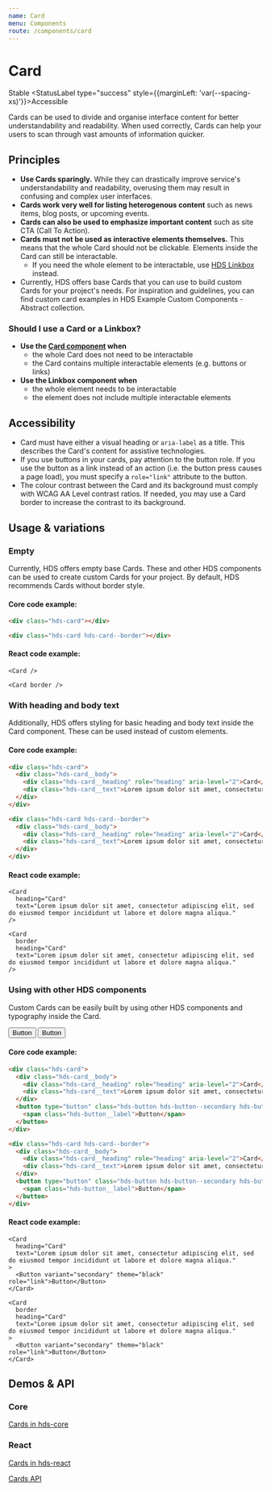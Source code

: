 ```yaml
---
name: Card
menu: Components
route: /components/card
---
```




# Card

<StatusLabel type="info">Stable</StatusLabel>
<StatusLabel type="success" style={{marginLeft: 'var(--spacing-xs)'}}>Accessible</StatusLabel>

<LargeParagraph>
    Cards can be used to divide and organise interface content for better understandability and readability. When used correctly, Cards can help your users to scan through vast amounts of information quicker.
</LargeParagraph>

## Principles
- **Use Cards sparingly.** While they can drastically improve service's understandability and readability, overusing them may result in confusing and complex user interfaces.
- **Cards work very well for listing heterogenous content** such as news items, blog posts, or upcoming events.
- **Cards can also be used to emphasize important content** such as site CTA (Call To Action).
- **Cards must not be used as interactive elements themselves.** This means that the whole Card should not be clickable. Elements inside the Card can still be interactable.
  - If you need the whole element to be interactable, use [HDS Linkbox](/components/linkbox) instead.
- Currently, HDS offers base Cards that you can use to build custom Cards for your project's needs. For inspiration and guidelines, you can find custom card examples in <Link href="https://share.goabstract.com/e6aa2ebd-1a49-4cb1-90ef-a44a6486c28b" external>HDS Example Custom Components - Abstract collection</Link>.

### Should I use a Card or a Linkbox?
- **Use the [Card component](/components/card) when**
  - the whole Card does not need to be interactable
  - the Card contains multiple interactable elements (e.g. buttons or links)
- **Use the Linkbox component when**
  - the whole element needs to be interactable
  - the element does not include multiple interactable elements

## Accessibility
- Card must have either a visual heading or `aria-label` as a title. This describes the Card's content for assistive technologies.
- If you use buttons in your cards, pay attention to the button role. If you use the button as a link instead of an action (i.e. the button press causes a page load), you must specify a `role="link"` attribute to the button.
- The colour contrast between the Card and its background must comply with <Link href="https://www.w3.org/TR/WCAG21/#contrast-minimum" external>WCAG AA Level contrast ratios</Link>. If needed, you may use a Card border to increase the contrast to its background.

## Usage & variations

### Empty
Currently, HDS offers empty base Cards. These and other HDS components can be used to create custom Cards for your project. By default, HDS recommends Cards without border style.

<Playground>
  <Card />
  <Card border />
</Playground>

#### Core code example:
```html
<div class="hds-card"></div>

<div class="hds-card hds-card--border"></div>
```

#### React code example:
```tsx
<Card />

<Card border />
```

### With heading and body text

Additionally, HDS offers styling for basic heading and body text inside the Card component. These can be used instead of custom elements.

<Playground>
  <Card
    heading="Card"
    text="Lorem ipsum dolor sit amet, consectetur adipiscing elit, sed do eiusmod tempor incididunt ut labore et dolore magna aliqua."
  />
  <Card
    border
    heading="Card"
    text="Lorem ipsum dolor sit amet, consectetur adipiscing elit, sed do eiusmod tempor incididunt ut labore et dolore magna aliqua."
  />
</Playground>

#### Core code example:
```html
<div class="hds-card">
  <div class="hds-card__body">
    <div class="hds-card__heading" role="heading" aria-level="2">Card</div>
    <div class="hds-card__text">Lorem ipsum dolor sit amet, consectetur adipiscing elit, sed do eiusmod tempor incididunt ut labore et dolore magna aliqua.</div>
  </div>
</div>

<div class="hds-card hds-card--border">
  <div class="hds-card__body">
    <div class="hds-card__heading" role="heading" aria-level="2">Card</div>
    <div class="hds-card__text">Lorem ipsum dolor sit amet, consectetur adipiscing elit, sed do eiusmod tempor incididunt ut labore et dolore magna aliqua.</div>
  </div>
</div>
```

#### React code example:
```tsx
<Card
  heading="Card"
  text="Lorem ipsum dolor sit amet, consectetur adipiscing elit, sed do eiusmod tempor incididunt ut labore et dolore magna aliqua."
/>

<Card
  border
  heading="Card"
  text="Lorem ipsum dolor sit amet, consectetur adipiscing elit, sed do eiusmod tempor incididunt ut labore et dolore magna aliqua."
/>
```

### Using with other HDS components

Custom Cards can be easily built by using other HDS components and typography inside the Card.

<Playground>
  <Card
    heading="Card"
    text="Lorem ipsum dolor sit amet, consectetur adipiscing elit, sed do eiusmod tempor incididunt ut labore et dolore magna aliqua."
  >
    <Button variant="secondary" theme="black" role="link">Button</Button>
  </Card>
  <Card
    border
    heading="Card"
    text="Lorem ipsum dolor sit amet, consectetur adipiscing elit, sed do eiusmod tempor incididunt ut labore et dolore magna aliqua."
  >
    <Button variant="secondary" theme="black" role="link">Button</Button>
  </Card>
</Playground>

#### Core code example:
```html
<div class="hds-card">
  <div class="hds-card__body">
    <div class="hds-card__heading" role="heading" aria-level="2">Card</div>
    <div class="hds-card__text">Lorem ipsum dolor sit amet, consectetur adipiscing elit, sed do eiusmod tempor incididunt ut labore et dolore magna aliqua.</div>
  </div>
  <button type="button" class="hds-button hds-button--secondary hds-button--theme-black" role="link">
    <span class="hds-button__label">Button</span>
  </button>
</div>

<div class="hds-card hds-card--border">
  <div class="hds-card__body">
    <div class="hds-card__heading" role="heading" aria-level="2">Card</div>
    <div class="hds-card__text">Lorem ipsum dolor sit amet, consectetur adipiscing elit, sed do eiusmod tempor incididunt ut labore et dolore magna aliqua.</div>
  </div>
  <button type="button" class="hds-button hds-button--secondary hds-button--theme-black" role="link">
    <span class="hds-button__label">Button</span>
  </button>
</div>
```

#### React code example:
```tsx
<Card
  heading="Card"
  text="Lorem ipsum dolor sit amet, consectetur adipiscing elit, sed do eiusmod tempor incididunt ut labore et dolore magna aliqua."
>
  <Button variant="secondary" theme="black" role="link">Button</Button>
</Card>

<Card
  border
  heading="Card"
  text="Lorem ipsum dolor sit amet, consectetur adipiscing elit, sed do eiusmod tempor incididunt ut labore et dolore magna aliqua."
>
  <Button variant="secondary" theme="black" role="link">Button</Button>
</Card>
```

## Demos & API

### Core

[Cards in hds-core](/storybook/core/?path=/story/components-card--empty)

### React

[Cards in hds-react](/storybook/react/?path=/story/components-card--empty)

[Cards API](/storybook/react/?path=/docs/components-card--empty)
